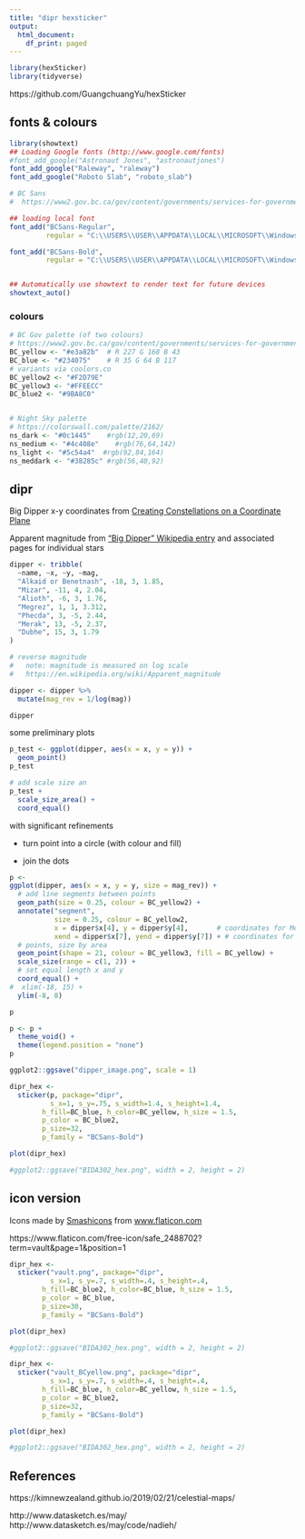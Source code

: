 ```yaml
---
title: "dipr hexsticker"
output:
  html_document:
    df_print: paged
---
```



```r
library(hexSticker)
library(tidyverse)

```

https://github.com/GuangchuangYu/hexSticker 


## fonts & colours

```r

library(showtext)
## Loading Google fonts (http://www.google.com/fonts)
#font_add_google("Astronaut Jones", "astronautjones")
font_add_google("Raleway", "raleway")
font_add_google("Roboto Slab", "roboto_slab")

# BC Sans
#  https://www2.gov.bc.ca/gov/content/governments/services-for-government/policies-procedures/bc-visual-identity/bc-sans

## loading local font 
font_add("BCSans-Regular", 
         regular = "C:\\USERS\\USER\\APPDATA\\LOCAL\\MICROSOFT\\Windows\\Fonts\\BCSANS-REGULAR.OTF")

font_add("BCSans-Bold", 
         regular = "C:\\USERS\\USER\\APPDATA\\LOCAL\\MICROSOFT\\Windows\\Fonts\\BCSans-Bold.otf")


## Automatically use showtext to render text for future devices
showtext_auto()


```


### colours


```r

# BC Gov palette (of two colours)
# https://www2.gov.bc.ca/gov/content/governments/services-for-government/policies-procedures/bc-visual-identity/design-guidelines#palette-typography
BC_yellow <- "#e3a82b"  # R 227 G 168 B 43
BC_blue <- "#234075"    # R 35 G 64 B 117
# variants via coolors.co
BC_yellow2 <- "#F2D79E"
BC_yellow3 <- "#FFEECC"
BC_blue2 <- "#9BA8C0"


# Night Sky palette
# https://colorswall.com/palette/2162/
ns_dark <- "#0c1445"    #rgb(12,20,69)  
ns_medium <- "#4c408e"    #rgb(76,64,142)
ns_light <- "#5c54a4"  #rgb(92,84,164)
ns_meddark <- "#38285c" #rgb(56,40,92)


```





## dipr


Big Dipper x-y coordinates from [Creating Constellations on a Coordinate Plane](http://www.tsgc.utexas.edu/space_vision/constellations.pdf)

Apparent magnitude from ["Big Dipper" Wikipedia entry](https://en.wikipedia.org/wiki/Big_Dipper) and associated pages for individual stars



```r

dipper <- tribble(
  ~name, ~x, ~y, ~mag,
  "Alkaid or Benetnash", -18, 3, 1.85,
  "Mizar", -11, 4, 2.04,
  "Alioth", -6, 3, 1.76,
  "Megrez", 1, 1, 3.312,
  "Phecda", 3, -5, 2.44,
  "Merak", 13, -5, 2.37,
  "Dubhe", 15, 3, 1.79
)

# reverse magnitude 
#   note: magnitude is measured on log scale 
#   https://en.wikipedia.org/wiki/Apparent_magnitude

dipper <- dipper %>% 
  mutate(mag_rev = 1/log(mag))

dipper
```


some preliminary plots

```r

p_test <- ggplot(dipper, aes(x = x, y = y)) + 
  geom_point()
p_test

# add scale size an
p_test + 
  scale_size_area() +
  coord_equal()

```

with significant refinements

* turn point into a circle (with colour and fill)

* join the dots

```r

p <-
ggplot(dipper, aes(x = x, y = y, size = mag_rev)) + 
  # add line segments between points
  geom_path(size = 0.25, colour = BC_yellow2) +
  annotate("segment", 
           size = 0.25, colour = BC_yellow2,
           x = dipper$x[4], y = dipper$y[4],       # coordinates for Megrez
           xend = dipper$x[7], yend = dipper$y[7]) + # coordinates for Dubhe
  # points, size by area
  geom_point(shape = 21, colour = BC_yellow3, fill = BC_yellow) +
  scale_size(range = c(1, 2)) +
  # set equal length x and y 
  coord_equal() +
#  xlim(-18, 15) +
  ylim(-8, 8)

p

p <- p +
  theme_void() +
  theme(legend.position = "none")
p

ggplot2::ggsave("dipper_image.png", scale = 1)

```



```r

dipr_hex <- 
  sticker(p, package="dipr", 
          s_x=1, s_y=.75, s_width=1.4, s_height=1.4,
        h_fill=BC_blue, h_color=BC_yellow, h_size = 1.5,
        p_color = BC_blue2,
        p_size=32, 
        p_family = "BCSans-Bold")

plot(dipr_hex)

#ggplot2::ggsave("BIDA302_hex.png", width = 2, height = 2)

```



## icon version

<div>Icons made by <a href="https://www.flaticon.com/authors/smashicons" title="Smashicons">Smashicons</a> from <a href="https://www.flaticon.com/" title="Flaticon">www.flaticon.com</a></div>

https://www.flaticon.com/free-icon/safe_2488702?term=vault&page=1&position=1


```r

dipr_hex <- 
  sticker("vault.png", package="dipr", 
          s_x=1, s_y=.7, s_width=.4, s_height=.4,
        h_fill=BC_blue2, h_color=BC_blue, h_size = 1.5,
        p_color = BC_blue,
        p_size=30, 
        p_family = "BCSans-Bold")

plot(dipr_hex)

#ggplot2::ggsave("BIDA302_hex.png", width = 2, height = 2)

```



```r

dipr_hex <- 
  sticker("vault_BCyellow.png", package="dipr", 
          s_x=1, s_y=.7, s_width=.4, s_height=.4,
        h_fill=BC_blue, h_color=BC_yellow, h_size = 1.5,
        p_color = BC_blue2,
        p_size=32, 
        p_family = "BCSans-Bold")

plot(dipr_hex)

#ggplot2::ggsave("BIDA302_hex.png", width = 2, height = 2)

```


## References

https://kimnewzealand.github.io/2019/02/21/celestial-maps/

http://www.datasketch.es/may/
http://www.datasketch.es/may/code/nadieh/

